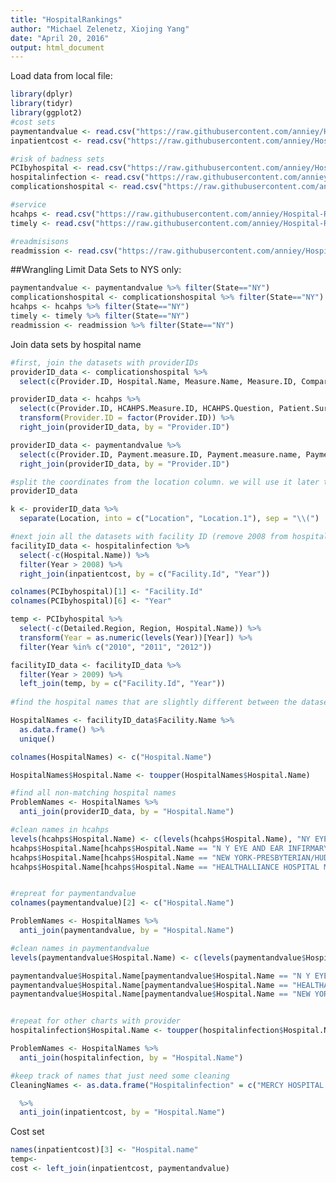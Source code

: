 ```yaml
---
title: "HospitalRankings"
author: "Michael Zelenetz, Xiojing Yang"
date: "April 20, 2016"
output: html_document
---
```


Load data from local file:
```r
library(dplyr)
library(tidyr)
library(ggplot2)
#cost sets
paymentandvalue <- read.csv("https://raw.githubusercontent.com/anniey/Hospital-Ranking-CS107/master/Raw%20Data/Payment_and_value_of_care_-_Hospital.csv") #national
inpatientcost <- read.csv("https://raw.githubusercontent.com/anniey/Hospital-Ranking-CS107/master/Raw%20Data/Hospital_Inpatient_Cost_Transparency__Beginning_2009.csv") #NYS

#risk of badness sets
PCIbyhospital <- read.csv("https://raw.githubusercontent.com/anniey/Hospital-Ranking-CS107/master/Raw%20Data/Cardiac_Surgery_and_Percutaneous_Coronary_Interventions_by_Hospital___Beginning_2008.csv") #NYS
hospitalinfection <- read.csv("https://raw.githubusercontent.com/anniey/Hospital-Ranking-CS107/master/Raw%20Data/Hospital-Acquired_Infections__Beginning_2008.csv") #NYS
complicationshospital <- read.csv("https://raw.githubusercontent.com/anniey/Hospital-Ranking-CS107/master/Raw%20Data/Readmissions_Complications_and_Deaths_-_Hospital.csv") #national

#service
hcahps <- read.csv("https://raw.githubusercontent.com/anniey/Hospital-Ranking-CS107/master/Raw%20Data/hcahps.csv") #NYS
timely <- read.csv("https://raw.githubusercontent.com/anniey/Hospital-Ranking-CS107/master/Raw%20Data/Timely_and_Effective_Care_-_Hospital.csv") #national

#readmisisons
readmission <- read.csv("https://raw.githubusercontent.com/anniey/Hospital-Ranking-CS107/master/Raw%20Data/Hospital_Readmissions_Reduction_Program.csv") #national 
```

##Wrangling
Limit Data Sets to NYS only:
```r
paymentandvalue <- paymentandvalue %>% filter(State=="NY")
complicationshospital <- complicationshospital %>% filter(State=="NY")
hcahps <- hcahps %>% filter(State=="NY")
timely <- timely %>% filter(State=="NY")
readmission <- readmission %>% filter(State=="NY")
```

Join data sets by hospital name
```r

#first, join the datasets with providerIDs
providerID_data <- complicationshospital %>%
  select(c(Provider.ID, Hospital.Name, Measure.Name, Measure.ID, Compared.to.National, Denominator, Score, Lower.Estimate, Higher.Estimate, Location))

providerID_data <- hcahps %>%
  select(c(Provider.ID, HCAHPS.Measure.ID, HCAHPS.Question, Patient.Survey.Star.Rating, HCAHPS.Answer.Percent, HCAHPS.Linear.Mean.Value)) %>%
  transform(Provider.ID = factor(Provider.ID)) %>%
  right_join(providerID_data, by = "Provider.ID")

providerID_data <- paymentandvalue %>%
  select(c(Provider.ID, Payment.measure.ID, Payment.measure.name, Payment.category, Denominator, Payment, Value.of.care.display.ID, Value.of.care.display.name, Value.of.care.category)) %>%
  right_join(providerID_data, by = "Provider.ID")

#split the coordinates from the location column. we will use it later to help ID hospitals with varying name conventions btw the provider and facility dataset
providerID_data

k <- providerID_data %>%
  separate(Location, into = c("Location", "Location.1"), sep = "\\(")

#next join all the datasets with facility ID (remove 2008 from hospitalinfection)
facilityID_data <- hospitalinfection %>%
  select(-c(Hospital.Name)) %>%
  filter(Year > 2008) %>%
  right_join(inpatientcost, by = c("Facility.Id", "Year"))

colnames(PCIbyhospital)[1] <- "Facility.Id"
colnames(PCIbyhospital)[6] <- "Year"

temp <- PCIbyhospital %>%
  select(-c(Detailed.Region, Region, Hospital.Name)) %>%
  transform(Year = as.numeric(levels(Year))[Year]) %>%
  filter(Year %in% c("2010", "2011", "2012"))

facilityID_data <- facilityID_data %>%
  filter(Year > 2009) %>%
  left_join(temp, by = c("Facility.Id", "Year"))
  
#find the hospital names that are slightly different between the datasets

HospitalNames <- facilityID_data$Facility.Name %>%
  as.data.frame() %>%
  unique()

colnames(HospitalNames) <- c("Hospital.Name")

HospitalNames$Hospital.Name <- toupper(HospitalNames$Hospital.Name)

#find all non-matching hospital names
ProblemNames <- HospitalNames %>%
  anti_join(providerID_data, by = "Hospital.Name")

#clean names in hcahps
levels(hcahps$Hospital.Name) <- c(levels(hcahps$Hospital.Name), "NY EYE AND EAR INFIRMARY", "HUDSON VALLEY HOSPITAL CENTER", "HEALTH ALLIANCE HOSPITAL MARY'S AVENUE CAMPUS")
hcahps$Hospital.Name[hcahps$Hospital.Name == "N Y EYE AND EAR INFIRMARY"] <- "NY EYE AND EAR INFIRMARY"
hcahps$Hospital.Name[hcahps$Hospital.Name == "NEW YORK-PRESBYTERIAN/HUDSON VALLEY HOSPITAL"] <- "HUDSON VALLEY HOSPITAL CENTER"
hcahps$Hospital.Name[hcahps$Hospital.Name == "HEALTHALLIANCE HOSPITAL MARYS AVENUE CAMPUS"] <- "HEALTH ALLIANCE HOSPITAL MARY'S AVENUE CAMPUS"


#repreat for paymentandvalue
colnames(paymentandvalue)[2] <- c("Hospital.Name")

ProblemNames <- HospitalNames %>%
  anti_join(paymentandvalue, by = "Hospital.Name")

#clean names in paymentandvalue
levels(paymentandvalue$Hospital.Name) <- c(levels(paymentandvalue$Hospital.Name), "NY EYE AND EAR INFIRMARY", "HEALTH ALLIANCE HOSPITAL MARY'S AVENUE CAMPUS",  "HUDSON VALLEY HOSPITAL CENTER")

paymentandvalue$Hospital.Name[paymentandvalue$Hospital.Name == "N Y EYE AND EAR INFIRMARY"] <- "NY EYE AND EAR INFIRMARY"
paymentandvalue$Hospital.Name[paymentandvalue$Hospital.Name == "HEALTHALLIANCE HOSPITAL MARYS AVENUE CAMPUS"] <- "HEALTH ALLIANCE HOSPITAL MARY'S AVENUE CAMPUS"
paymentandvalue$Hospital.Name[paymentandvalue$Hospital.Name == "NEW YORK-PRESBYTERIAN/HUDSON VALLEY HOSPITAL"] <- "HUDSON VALLEY HOSPITAL CENTER"


#repeat for other charts with provider
hospitalinfection$Hospital.Name <- toupper(hospitalinfection$Hospital.Name)

ProblemNames <- HospitalNames %>%
  anti_join(hospitalinfection, by = "Hospital.Name")

#keep track of names that just need some cleaning
CleaningNames <- as.data.frame("Hospitalinfection" = c("MERCY HOSPITAL OF BUFFALO, MERCY HOSPITAL", "ST JOHNS EPISCOPAL HOSPITAL SO SHORE, ST JOHN'S EPISCOPAL HOSPITAL AT SOUTH SHORE"))  

  %>%
  anti_join(inpatientcost, by = "Hospital.Name")

```

Cost set
```r
names(inpatientcost)[3] <- "Hospital.name"
temp<- 
cost <- left_join(inpatientcost, paymentandvalue)

```


